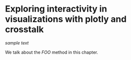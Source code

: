 # Exploring interactivity in visualizations with plotly and crosstalk {#interactive-visualizations}

*sample text*

We talk about the _FOO_ method\index{FOO} in this chapter.

